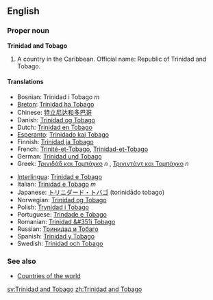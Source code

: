 ==English==
===Proper noun===
{{wikipedia}}
'''Trinidad and Tobago'''

#A country in the Caribbean. Official name: Republic of Trinidad and Tobago.

====Translations====
{{top}}
*Bosnian: Trinidad i Tobago ''m''
*[[Breton]]: [[Trinidad ha Tobago]]
*Chinese: [[特立尼达和多巴哥]]
*Danish: [[Trinidad og Tobago]]
*Dutch: [[Trinidad en Tobago]]
*[[Esperanto]]: [[Trinidado kaj Tobago]]
*Finnish: [[Trinidad ja Tobago]]
*French: [[Trinité-et-Tobago]], [[Trinidad-et-Tobago]]
*German: [[Trinidad und Tobago]]
*Greek: [[Τρινιδάδ και Τομπάγκο]] ''n'' , [[Τρινιντάντ και Τομπάγκο]] ''n''
{{mid}}
*[[Interlingua]]: [[Trinidad e Tobago]]
*Italian: [[Trinidad e Tobago]] ''m''
*Japanese: [[トリニダード・トバゴ]] (torinidādo tobago)
*Norwegian: [[Trinidad og Tobago]]
*Polish: [[Trynidad i Tobago]]
*Portuguese: [[Trindade e Tobago]]
*Romanian: [[Trinidad &#351i Tobago]]
*Russian: [[Тринидад и Тобаго]]
*Spanish: [[Trinidad y Tobago]]
*Swedish: [[Trinidad och Tobago]]
{{bottom}}

===See also===
*[[Countries of the world]]

[[sv:Trinidad and Tobago]]
[[zh:Trinidad and Tobago]]